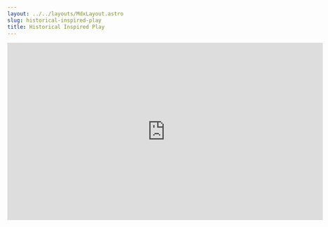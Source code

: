 ```yaml
---
layout: ../../layouts/MdxLayout.astro
slug: historical-inspired-play
title: Historical Inspired Play
---
```


<iframe width="720" height="405"
    src="https://www.youtube.com/embed/I-A8IO5Sqmo" title="12th night group"
    frameborder="0"
    allow="accelerometer; autoplay; clipboard-write; encrypted-media; gyroscope; picture-in-picture; web-share"
    referrerpolicy="strict-origin-when-cross-origin"
    allowfullscreen
    class="self-center my-3"
/>

<a href="https://docs.google.com/document/d/1k1eoO2LNtuZsIDjZ3rsIYbbfORX1dOVLAjc0Tyip438/edit?usp=sharing"
class="btn btn-outline btn-info">Click here to see the script</a>

For this project, we've been tasked to read William Shakespeare's "Twelfth Night", and create an adaptation as if it were a modern comedy, while still retaining some aspects of the original story. We decided to remake one of the final scenes of the book in something like a sitcom.

This was my first *group work* in an online class, so it was interesting to have to collaborate with other people again, trying to coordinate a time for recording (as at that moment I was still in Argentina, with two hours of difference with respect to Orlando), and organizing the script.

